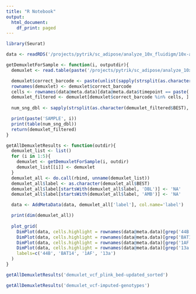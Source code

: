 ```yaml
---
title: "R Notebook"
output:
  html_document:
    df_print: paged
---
```




```r
library(Seurat)
```

```r
data <- readRDS('/projects/pytrik/sc_adipose/analyze_10x_fluidigm/10x-adipocyte-analysis/output/10x-180831')
```

```r
getDemuxletForSample <- function(i, outputdir){
  demuxlet <- read.table(paste('/projects/pytrik/sc_adipose/analyze_10x_fluidigm/data/demuxlet/demuxlet_out/', outputdir, '/180831_10x_s', i, '.best', sep=''), header=T)

  demuxlet$correct_barcode <- paste(unlist(sapply(strsplit(as.character(demuxlet$BARCODE), '-'), '[[', 1)), '-', i, sep='')
  rownames(demuxlet) <- demuxlet$correct_barcode
  cells <- rownames(data@meta.data)[data@meta.data$timepoint == paste('T', i, sep='')]
  demuxlet_filtered <- demuxlet[demuxlet$correct_barcode %in% cells, ]
  
  num_sng_dbl <- sapply(strsplit(as.character(demuxlet_filtered$BEST), '-'), '[[', 1)

  print(paste('SAMPLE', i))
  print(table(num_sng_dbl))
  return(demuxlet_filtered)
}

getAllDemuxletResults <- function(outdir){
  demuxlet_list <- list()
  for (i in 1:5){
    demuxlet <- getDemuxletForSample(i, outdir)
    demuxlet_list[[i]] <- demuxlet
  }
  demuxlet_all <- do.call(rbind, unname(demuxlet_list))
  demuxlet_all$label <- as.character(demuxlet_all$BEST)
  demuxlet_all$label[startsWith(demuxlet_all$label, 'DBL')] <- 'NA'
  demuxlet_all$label[startsWith(demuxlet_all$label, 'AMB')] <- 'NA'

  data <- AddMetaData(data, demuxlet_all['label'], col.name='label')

  print(dim(demuxlet_all))
  
  plot_grid(
    DimPlot(data, cells.highlight = rownames(data@meta.data)[grep('44B', data@meta.data$label)], reduction.use='tsne', cols.use='gray', cols.highlight = 'blue'),
    DimPlot(data, cells.highlight = rownames(data@meta.data)[grep('BAT14', data@meta.data$label)], reduction.use='tsne', cols.use='gray', cols.highlight = 'blue'),
    DimPlot(data, cells.highlight = rownames(data@meta.data)[grep('1AF', data@meta.data$label)], reduction.use='tsne', cols.use='gray', cols.highlight = 'blue'),
    DimPlot(data, cells.highlight = rownames(data@meta.data)[grep('13a', data@meta.data$label)], reduction.use='tsne', cols.use='gray', cols.highlight = 'blue'),
    labels=c('44B', 'BAT14', '1AF', '13a')
  )
}

```


```r
getAllDemuxletResults('demuxlet_vcf_plink_bed-updated_sorted')
```

```r
getAllDemuxletResults('demuxlet_vcf-imputed-genotypes')
```


